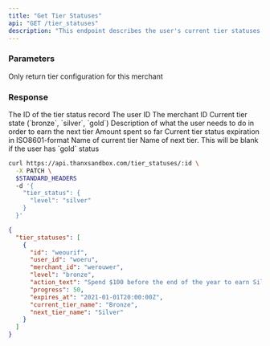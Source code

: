```yaml
---
title: "Get Tier Statuses"
api: "GET /tier_statuses"
description: "This endpoint describes the user's current tier statuses."
---
```


### Parameters

<ParamField body="merchant_id" type="string">
  Only return tier configuration for this merchant
</ParamField>

### Response

<ResponseField name="id" type="string">
  The ID of the tier status record
</ResponseField>

<ResponseField name="user_id" type="string">
  The user ID
</ResponseField>

<ResponseField name="merchant_id" type="string">
  The merchant ID
</ResponseField>

<ResponseField name="level" type="enum">
  Current tier state (`bronze`, `silver`, `gold`)
</ResponseField>

<ResponseField name="action_text" type="string">
  Description of what the user needs to do in order to earn the next tier
</ResponseField>

<ResponseField name="progress" type="decimal">
  Amount spent so far
</ResponseField>

<ResponseField name="expires_at" type="string">
  Current tier status expiration in ISO8601-format
</ResponseField>

<ResponseField name="current_tier_name" type="string">
  Name of current tier
</ResponseField>

<ResponseField name="next_tier_name" type="string">
  Name of next tier. This will be blank if the user has `gold` status
</ResponseField>

<RequestExample>

```bash
curl https://api.thanxsandbox.com/tier_statuses/:id \
  -X PATCH \
  $STANDARD_HEADERS
  -d '{
    "tier_status": {
      "level": "silver"
    }
  }'
```

</RequestExample>

<ResponseExample>

```json
{
  "tier_statuses": [
    {
      "id": "weourif",
      "user_id": "woeru",
      "merchant_id": "werouwer",
      "level": "bronze",
      "action_text": "Spend $100 before the end of the year to earn Silver.",
      "progress": 50,
      "expires_at": "2021-01-01T20:00:00Z",
      "current_tier_name": "Bronze",
      "next_tier_name": "Silver"
    }
  ]
}
```

</ResponseExample>
